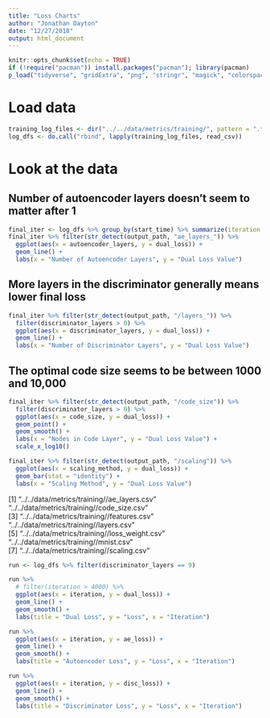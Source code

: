 ```yaml
---
title: "Loss Charts"
author: "Jonathan Dayton"
date: "12/27/2018"
output: html_document
---
```


```r
knitr::opts_chunk$set(echo = TRUE)
if (!require("pacman")) install.packages("pacman"); library(pacman)
p_load("tidyverse", "gridExtra", "png", "stringr", "magick", "colorspace", "pracma")
```

# Load data

```r
training_log_files <- dir("../../data/metrics/training/", pattern = ".*\\.csv", full.names = TRUE)
log_dfs <- do.call("rbind", lapply(training_log_files, read_csv))
```

# Look at the data

## Number of autoencoder layers doesn't seem to matter after 1

```r
final_iter <- log_dfs %>% group_by(start_time) %>% summarize(iteration = max(iteration)) %>% left_join(log_dfs)
final_iter %>% filter(str_detect(output_path, "ae_layers_")) %>%
  ggplot(aes(x = autoencoder_layers, y = dual_loss)) +
  geom_line() +
  labs(x = "Number of Autoencoder Layers", y = "Dual Loss Value")
```

## More layers in the discriminator generally means lower final loss

```r
final_iter %>% filter(str_detect(output_path, "/layers_")) %>%
  filter(discriminator_layers > 0) %>%
  ggplot(aes(x = discriminator_layers, y = dual_loss)) +
  geom_line() +
  labs(x = "Number of Discriminator Layers", y = "Dual Loss Value")
```

## The optimal code size seems to be between 1000 and 10,000

```r
final_iter %>% filter(str_detect(output_path, "/code_size")) %>%
  filter(discriminator_layers > 0) %>%
  ggplot(aes(x = code_size, y = dual_loss)) +
  geom_point() +
  geom_smooth() +
  labs(x = "Nodes in Code Layer", y = "Dual Loss Value") +
  scale_x_log10()
```

```r
final_iter %>% filter(str_detect(output_path, "/scaling")) %>%
  ggplot(aes(x = scaling_method, y = dual_loss)) +
  geom_bar(stat = "identity") +
  labs(x = "Scaling Method", y = "Dual Loss Value")
```

[1] "../../data/metrics/training//ae_layers.csv"   "../../data/metrics/training//code_size.csv"  
[3] "../../data/metrics/training//features.csv"    "../../data/metrics/training//layers.csv"     
[5] "../../data/metrics/training//loss_weight.csv" "../../data/metrics/training//mnist.csv"      
[7] "../../data/metrics/training//scaling.csv"    


```r

run <- log_dfs %>% filter(discriminator_layers == 9) 

run %>%
  # filter(iteration > 4000) %>%
  ggplot(aes(x = iteration, y = dual_loss)) +
  geom_line() +
  geom_smooth() +
  labs(title = "Dual Loss", y = "Loss", x = "Iteration")

run %>%
  ggplot(aes(x = iteration, y = ae_loss)) +
  geom_line() +
  geom_smooth() +
  labs(title = "Autoencoder Loss", y = "Loss", x = "Iteration")

run %>%
  ggplot(aes(x = iteration, y = disc_loss)) +
  geom_line() +
  geom_smooth() +
  labs(title = "Discriminator Loss", y = "Loss", x = "Iteration")
```
